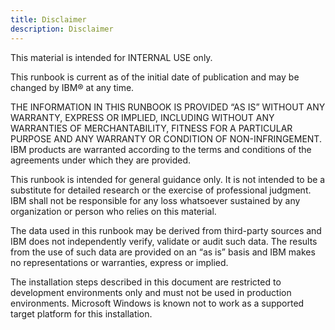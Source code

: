 ```yaml
---
title: Disclaimer
description: Disclaimer
---
```


This material is intended for INTERNAL USE only.

This runbook is current as of the initial date of publication and may be changed by IBM® at any time.

THE INFORMATION IN THIS RUNBOOK IS PROVIDED “AS IS” WITHOUT ANY WARRANTY, EXPRESS OR IMPLIED, INCLUDING WITHOUT ANY WARRANTIES OF MERCHANTABILITY, FITNESS FOR A PARTICULAR PURPOSE AND ANY WARRANTY OR CONDITION OF NON-INFRINGEMENT.
IBM products are warranted according to the terms and conditions of the agreements under which they are provided.

This runbook is intended for general guidance only. It is not intended to be a substitute for detailed research or the exercise of professional judgment.
IBM shall not be responsible for any loss whatsoever sustained by any organization or person who relies on this material.

The data used in this runbook may be derived from third-party sources and IBM does not independently verify, validate or audit such data.
The results from the use of such data are provided on an “as is” basis and IBM makes no representations or warranties, express or implied.

The installation steps described in this document are restricted to development environments only and must not be used in production environments.
Microsoft Windows is known not to work as a supported target platform for this installation.
